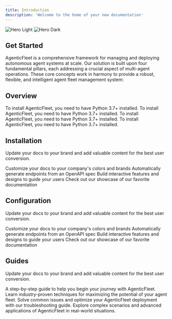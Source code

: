 ```yaml
---
title: Introduction
description: 'Welcome to the home of your new documentation'
---
```


<img
  className="block dark:hidden"
  src="https://imagedelivery.net/X8-iu39scv5xvBSFZpKX-A/3aecdba3-d6f2-42a8-a303-c517a5eadd00/public"
  alt="Hero Light"
/>
<img
  className="hidden dark:block"
  src="https://imagedelivery.net/X8-iu39scv5xvBSFZpKX-A/3aecdba3-d6f2-42a8-a303-c517a5eadd00/public"
  alt="Hero Dark"
/>

## Get Started
AgenticFleet is a comprehensive framework for managing and deploying autonomous agent systems at scale. Our solution is built upon four fundamental pillars, each addressing a crucial aspect of multi-agent operations. These core concepts work in harmony to provide a robust, flexible, and intelligent agent fleet management system:

## Overview

<CardGroup cols={2}>
  <Card
    title="Introduction"
    icon="pen-to-square"
    href="https://docs.qredence.ai/introduction"
  >
    To install AgenticFleet, you need to have Python 3.7+ installed.
  </Card>
  <Card
    title="GraphFleet Concept"
    icon="pen-to-square"
    href="https://www.qredence.ai"
  >
    To install AgenticFleet, you need to have Python 3.7+ installed.
  </Card>
  <Card
    title="FleetUI Concept"
    icon="pen-to-square"
    href="https://www.qredence.ai"
  >
    To install AgenticFleet, you need to have Python 3.7+ installed.
  </Card>
  <Card
    title="AgenticFleet Concept"
    icon="pen-to-square"
    href="https://www.qredence.ai"
  >
    To install AgenticFleet, you need to have Python 3.7+ installed.
  </Card>
</CardGroup>

## Installation

Update your docs to your brand and add valuable content for the best user conversion.

<CardGroup cols={2}>
  <Card
    title="Quick Start"
    icon="palette"
    href="https://www.qredence.ai"
  >
    Customize your docs to your company's colors and brands
  </Card>
  <Card
    title="All-in installation"
    icon="code"
    href="https://www.qredence.ai"
  >
    Automatically generate endpoints from an OpenAPI spec
  </Card>
  <Card
    title="GraphFleet Installation"
    icon="screwdriver-wrench"
    href="https://www.qredence.ai"
  >
    Build interactive features and designs to guide your users
  </Card>
  <Card
    title="Agentic Fleet Installation"
    icon="stars"
    href="https://www.qredence.ai"
  >
    Check out our showcase of our favorite documentation
  </Card>
</CardGroup>

## Configuration

Update your docs to your brand and add valuable content for the best user conversion.

<CardGroup cols={2}>
  <Card
    title="Quick Start"
    icon="palette"
    href="https://www.qredence.ai"
  >
    Customize your docs to your company's colors and brands
  </Card>
  <Card
    title="All-in installation"
    icon="code"
    href="https://www.qredence.ai"
  >
    Automatically generate endpoints from an OpenAPI spec
  </Card>
  <Card
    title="GraphFleet Installation"
    icon="screwdriver-wrench"
    href="https://www.qredence.ai"
  >
    Build interactive features and designs to guide your users
  </Card>
  <Card
    title="Agentic Fleet Installation"
    icon="stars"
    href="https://www.qredence.ai"
  >
    Check out our showcase of our favorite documentation
  </Card>
</CardGroup>

## Guides

Update your docs to your brand and add valuable content for the best user conversion.

<CardGroup cols={2}>
  <Card
    title="Getting Started Guide"
    icon="palette"
    href="https://www.qredence.ai"
  >
    A step-by-step guide to help you begin your journey with AgenticFleet.
  </Card>
  <Card
    title="Best Practices"
    icon="code"
    href="https://www.qredence.ai"
  >
    Learn industry-proven techniques for maximizing the potential of your agent fleet. 
  </Card>
  <Card
    title="Troubleshooting"
    icon="screwdriver-wrench"
    href="https://www.qredence.ai"
  >
    Solve common issues and optimize your AgenticFleet deployment with our troubleshooting guide.
  </Card>
  <Card
    title="Advanced Use Cases"
    icon="stars"
    href="https://www.qredence.ai"
  >
    Explore complex scenarios and advanced applications of AgenticFleet in real-world situations.
  </Card>
</CardGroup>
